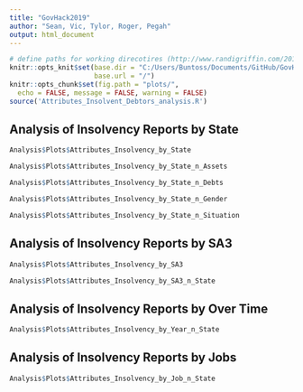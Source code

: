 ```yaml
---
title: "GovHack2019"
author: "Sean, Vic, Tylor, Roger, Pegah"
output: html_document
---
```


```r
# define paths for working direcotires (http://www.randigriffin.com/2017/04/25/how-to-knit-for-mysite.html)
knitr::opts_knit$set(base.dir = "C:/Users/Buntoss/Documents/GitHub/GovHack2019",
                     base.url = "/")
knitr::opts_chunk$set(fig.path = "plots/",
  echo = FALSE, message = FALSE, warning = FALSE)
source('Attributes_Insolvent_Debtors_analysis.R')
```

## Analysis of Insolvency Reports by State

```r
Analysis$Plots$Attributes_Insolvency_by_State

```

```r
Analysis$Plots$Attributes_Insolvency_by_State_n_Assets

```

```r
Analysis$Plots$Attributes_Insolvency_by_State_n_Debts

```

```r
Analysis$Plots$Attributes_Insolvency_by_State_n_Gender

```

```r
Analysis$Plots$Attributes_Insolvency_by_State_n_Situation

```

## Analysis of Insolvency Reports by SA3

```r
Analysis$Plots$Attributes_Insolvency_by_SA3

```

```r
Analysis$Plots$Attributes_Insolvency_by_SA3_n_State

```

## Analysis of Insolvency Reports by Over Time

```r
Analysis$Plots$Attributes_Insolvency_by_Year_n_State

```

## Analysis of Insolvency Reports by Jobs

```r
Analysis$Plots$Attributes_Insolvency_by_Job_n_State

```
